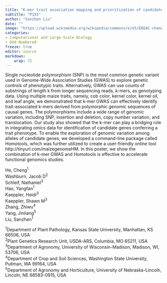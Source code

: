 ```yaml
---
title: "K-mer trait association mapping and prioritization of candidate genes with Homotools for structural comparison"
subtitle: "P155"
author: "Sanzhen Liu"
date: ""
image: "https://upload.wikimedia.org/wikipedia/commons/e/e5/ENIAC-changing_a_tube.jpg"
categories: 
- Computational and Large-Scale Biology
- Odd Numbered
freeze: true
editor: source
markdown: 
    wrap: 72
---
```


Single nucleotide polymorphism (SNP) is the most common genetic variant used in Genome-Wide Association Studies (GWAS) to explore genetic controls of phenotypic traits. Alternatively, GWAS can use counts of substrings of length k from longer sequencing reads, k-mers, as genotyping data. Using multiple maize traits, namely, cob color, kernel color, kernel oil, and leaf angle, we demonstrated that k-mer GWAS can effectively identify trait-associated k-mers derived from polymorphic genomic sequences of causal genes. The polymorphisms include a wide range of genomic variation, including SNP, insertion and deletion, copy number variation, and translocation. Our study also showed that the k-mer can play a bridging role in integrating omics data for identification of candidate genes conferring a trait phenotype. To enable the exploration of genomic variation among alleles of candidate genes, we developed a command-line package called Homotools, which was further utilized to create a user-friendly online tool http://tinyurl.com/maizegenomeHM. In this poster, we show the combination of k-mer GWAS and Homotools is effective to accelerate functional genomics studies.

He, Cheng<sup>1</sup><br>Washburn, Jacob D<sup>2</sup><br>Schleif, Nathaniel<sup>3</sup><br>Hao, Yangfan<sup>1</sup><br>Kaeppler, Heidi<sup>3</sup><br>Kaeppler, Shawn M<sup>3</sup><br>Zhang, Zhiwu<sup>4</sup><br>Yang, Jinliang<sup>5</sup><br>Liu, Sanzhen<sup>1</sup><br>

<sup>1</sup>Department of Plant Pathology, Kansas State University, Manhattan, KS 66506, USA<br><sup>2</sup>Plant Genetics Research Unit, USDA-ARS, Columbia, MO 65211, USA<br><sup>3</sup>Department of Agronomy, University of Wisconsin-Madison, Madison, WI, 53706, USA<br><sup>4</sup>Department of Crop and Soil Sciences, Washington State University, Pullman, WA 99164, USA<br><sup>5</sup>Department of Agronomy and Horticulture, University of Nebraska-Lincoln, Lincoln, NE 68583-0915, USA<br>